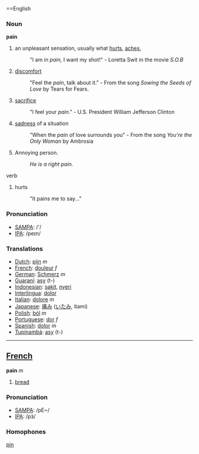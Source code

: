 ==English
=== Noun ===

'''pain'''

#an unpleasant sensation, usually what [[hurt]]s, [[aches]],
#:"I am in ''pain,'' I want my shot!" - Loretta Swit in the movie ''S.O.B''
#[[discomfort]]
#:"Feel the ''pain'', talk about it."  - From the song ''Sowing the Seeds of Love'' by Tears for Fears.
# [[sacrifice]] 
#:"I feel your ''pain''." - U.S. President William Jefferson Clinton
#[[sadness]] of a situation
#:"When the ''pain'' of love surrounds you" - From the song ''You're the Only Woman'' by Ambrosia
#Annoying person.
#:''He is a right pain.''

verb
#hurts
#:"It pains me to say..."

=== Pronunciation===
*[[w:SAMPA|SAMPA]]: /'/
*[[w:IPA|IPA]]: /peɪn/

=== Translations ===
* [[Dutch]]: [[pijn]] ''m''
* [[French]]: [[douleur]] ''f''
* [[German]]: [[Schmerz]] ''m''
*[[Guaraní]]: [[asy]] (t-)
* [[Indonesian]]: [[sakit]], [[nyeri]]
* [[Interlingua]]: [[dolor]] 
* [[Italian]]: [[dolore]] ''m''
* [[Japanese]]: [[痛み]] ([[いたみ]], itami)
* [[Polish]]: [[ból]] ''m''
* [[Portuguese]]: [[dor]] ''f''
* [[Spanish]]: [[dolor]] ''m''
*[[Tupinambá]]: [[asy]] (t-)

----

==[[French]]==

'''pain''' ''m''

#[[bread]]

=== Pronunciation===
*[[w:SAMPA|SAMPA]]: /pE~/
*[[w:IPA|IPA]]: /pɜ̃/

=== Homophones ===

[[pin]]